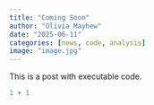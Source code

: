 ```yaml
---
title: "Coming Soon"
author: "Olivia Mayhew"
date: "2025-06-11"
categories: [news, code, analysis]
image: "image.jpg"
---
```


This is a post with executable code.

```r
1 + 1
```
